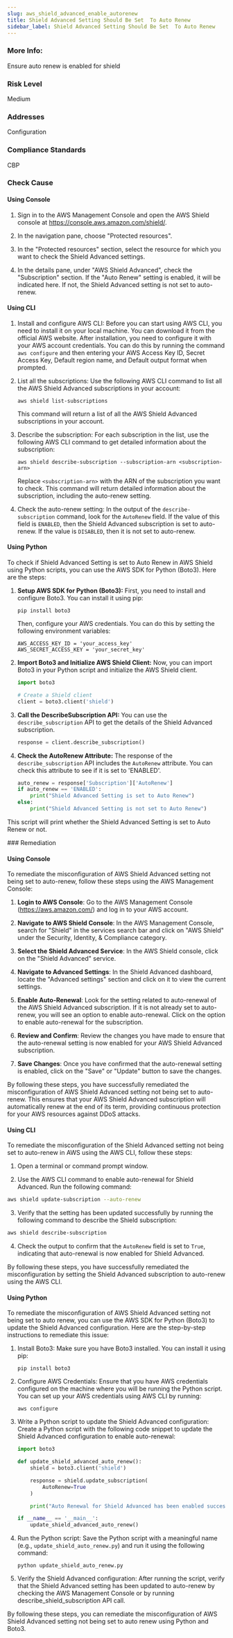 ```yaml
---
slug: aws_shield_advanced_enable_autorenew
title: Shield Advanced Setting Should Be Set  To Auto Renew
sidebar_label: Shield Advanced Setting Should Be Set  To Auto Renew
---
```


### More Info:

Ensure auto renew is enabled for shield

### Risk Level

Medium

### Addresses

Configuration

### Compliance Standards

CBP



<Tabs><Tab title='Cause'>
### Check Cause

#### Using Console

1. Sign in to the AWS Management Console and open the AWS Shield console at https://console.aws.amazon.com/shield/.
   
2. In the navigation pane, choose "Protected resources". 

3. In the "Protected resources" section, select the resource for which you want to check the Shield Advanced settings.

4. In the details pane, under "AWS Shield Advanced", check the "Subscription" section. If the "Auto Renew" setting is enabled, it will be indicated here. If not, the Shield Advanced setting is not set to auto-renew.

#### Using CLI

1. Install and configure AWS CLI: Before you can start using AWS CLI, you need to install it on your local machine. You can download it from the official AWS website. After installation, you need to configure it with your AWS account credentials. You can do this by running the command `aws configure` and then entering your AWS Access Key ID, Secret Access Key, Default region name, and Default output format when prompted.

2. List all the subscriptions: Use the following AWS CLI command to list all the AWS Shield Advanced subscriptions in your account:

   ```
   aws shield list-subscriptions
   ```

   This command will return a list of all the AWS Shield Advanced subscriptions in your account.

3. Describe the subscription: For each subscription in the list, use the following AWS CLI command to get detailed information about the subscription:

   ```
   aws shield describe-subscription --subscription-arn <subscription-arn>
   ```

   Replace `<subscription-arn>` with the ARN of the subscription you want to check. This command will return detailed information about the subscription, including the auto-renew setting.

4. Check the auto-renew setting: In the output of the `describe-subscription` command, look for the `AutoRenew` field. If the value of this field is `ENABLED`, then the Shield Advanced subscription is set to auto-renew. If the value is `DISABLED`, then it is not set to auto-renew.

#### Using Python

To check if Shield Advanced Setting is set to Auto Renew in AWS Shield using Python scripts, you can use the AWS SDK for Python (Boto3). Here are the steps:

1. **Setup AWS SDK for Python (Boto3):**
   First, you need to install and configure Boto3. You can install it using pip:

   ```
   pip install boto3
   ```

   Then, configure your AWS credentials. You can do this by setting the following environment variables:

   ```
   AWS_ACCESS_KEY_ID = 'your_access_key'
   AWS_SECRET_ACCESS_KEY = 'your_secret_key'
   ```

2. **Import Boto3 and Initialize AWS Shield Client:**
   Now, you can import Boto3 in your Python script and initialize the AWS Shield client.

   ```python
   import boto3

   # Create a Shield client
   client = boto3.client('shield')
   ```

3. **Call the DescribeSubscription API:**
   You can use the `describe_subscription` API to get the details of the Shield Advanced subscription.

   ```python
   response = client.describe_subscription()
   ```

4. **Check the AutoRenew Attribute:**
   The response of the `describe_subscription` API includes the `AutoRenew` attribute. You can check this attribute to see if it is set to 'ENABLED'.

   ```python
   auto_renew = response['Subscription']['AutoRenew']
   if auto_renew == 'ENABLED':
       print("Shield Advanced Setting is set to Auto Renew")
   else:
       print("Shield Advanced Setting is not set to Auto Renew")
   ```

This script will print whether the Shield Advanced Setting is set to Auto Renew or not.

</Tab>


<Tab title='Remediation'>
### Remediation

#### Using Console

To remediate the misconfiguration of AWS Shield Advanced setting not being set to auto-renew, follow these steps using the AWS Management Console:

1. **Login to AWS Console**: Go to the AWS Management Console (https://aws.amazon.com/) and log in to your AWS account.

2. **Navigate to AWS Shield Console**: In the AWS Management Console, search for "Shield" in the services search bar and click on "AWS Shield" under the Security, Identity, & Compliance category.

3. **Select the Shield Advanced Service**: In the AWS Shield console, click on the "Shield Advanced" service.

4. **Navigate to Advanced Settings**: In the Shield Advanced dashboard, locate the "Advanced settings" section and click on it to view the current settings.

5. **Enable Auto-Renewal**: Look for the setting related to auto-renewal of the AWS Shield Advanced subscription. If it is not already set to auto-renew, you will see an option to enable auto-renewal. Click on the option to enable auto-renewal for the subscription.

6. **Review and Confirm**: Review the changes you have made to ensure that the auto-renewal setting is now enabled for your AWS Shield Advanced subscription.

7. **Save Changes**: Once you have confirmed that the auto-renewal setting is enabled, click on the "Save" or "Update" button to save the changes.

By following these steps, you have successfully remediated the misconfiguration of AWS Shield Advanced setting not being set to auto-renew. This ensures that your AWS Shield Advanced subscription will automatically renew at the end of its term, providing continuous protection for your AWS resources against DDoS attacks.

#### Using CLI

To remediate the misconfiguration of the Shield Advanced setting not being set to auto-renew in AWS using the AWS CLI, follow these steps:

1. Open a terminal or command prompt window.

2. Use the AWS CLI command to enable auto-renewal for Shield Advanced. Run the following command:

```bash
aws shield update-subscription --auto-renew
```

3. Verify that the setting has been updated successfully by running the following command to describe the Shield subscription:

```bash
aws shield describe-subscription
```

4. Check the output to confirm that the `AutoRenew` field is set to `True`, indicating that auto-renewal is now enabled for Shield Advanced.

By following these steps, you have successfully remediated the misconfiguration by setting the Shield Advanced subscription to auto-renew using the AWS CLI.

#### Using Python

To remediate the misconfiguration of AWS Shield Advanced setting not being set to auto renew, you can use the AWS SDK for Python (Boto3) to update the Shield Advanced configuration. Here are the step-by-step instructions to remediate this issue:

1. Install Boto3:
   Make sure you have Boto3 installed. You can install it using pip:
   ```
   pip install boto3
   ```

2. Configure AWS Credentials:
   Ensure that you have AWS credentials configured on the machine where you will be running the Python script. You can set up your AWS credentials using AWS CLI by running:
   ```
   aws configure
   ```

3. Write a Python script to update the Shield Advanced configuration:
   Create a Python script with the following code snippet to update the Shield Advanced configuration to enable auto-renewal:

   ```python
   import boto3

   def update_shield_advanced_auto_renew():
       shield = boto3.client('shield')

       response = shield.update_subscription(
           AutoRenew=True
       )

       print("Auto Renewal for Shield Advanced has been enabled successfully.")

   if __name__ == '__main__':
       update_shield_advanced_auto_renew()
   ```

4. Run the Python script:
   Save the Python script with a meaningful name (e.g., `update_shield_auto_renew.py`) and run it using the following command:
   ```
   python update_shield_auto_renew.py
   ```

5. Verify the Shield Advanced configuration:
   After running the script, verify that the Shield Advanced setting has been updated to auto-renew by checking the AWS Management Console or by running describe_shield_subscription API call.

By following these steps, you can remediate the misconfiguration of AWS Shield Advanced setting not being set to auto renew using Python and Boto3.



</Tab>
</Tabs>